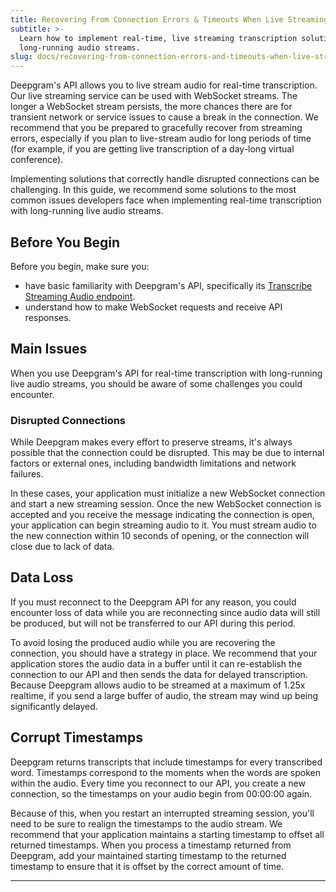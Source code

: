 ```yaml
---
title: Recovering From Connection Errors & Timeouts When Live Streaming
subtitle: >-
  Learn how to implement real-time, live streaming transcription solutions for
  long-running audio streams.
slug: docs/recovering-from-connection-errors-and-timeouts-when-live-streaming-audio
---
```



Deepgram's API allows you to live stream audio for real-time transcription. Our live streaming service can be used with WebSocket streams. The longer a WebSocket stream persists, the more chances there are for transient network or service issues to cause a break in the connection. We recommend that you be prepared to gracefully recover from streaming errors, especially if you plan to live-stream audio for long periods of time (for example, if you are getting live transcription of a day-long virtual conference).

Implementing solutions that correctly handle disrupted connections can be challenging. In this guide, we recommend some solutions to the most common issues developers face when implementing real-time transcription with long-running live audio streams.

## Before You Begin

Before you begin, make sure you:

* have basic familiarity with Deepgram's API, specifically its [Transcribe Streaming Audio endpoint](/reference/streaming).
* understand how to make WebSocket requests and receive API responses.

## Main Issues

When you use Deepgram's API for real-time transcription with long-running live audio streams, you should be aware of some challenges you could encounter.

### Disrupted Connections

While Deepgram makes every effort to preserve streams, it's always possible that the connection could be disrupted. This may be due to internal factors or external ones, including bandwidth limitations and network failures.

In these cases, your application must initialize a new WebSocket connection and start a new streaming session. Once the new WebSocket connection is accepted and you receive the message indicating the connection is open, your application can begin streaming audio to it. You must stream audio to the new connection within 10 seconds of opening, or the connection will close due to lack of data.

## Data Loss

If you must reconnect to the Deepgram API for any reason, you could encounter loss of data while you are reconnecting since audio data will still be produced, but will not be transferred to our API during this period.

To avoid losing the produced audio while you are recovering the connection, you should have a strategy in place. We recommend that your application stores the audio data in a buffer until it can re-establish the connection to our API and then sends the data for delayed transcription. Because Deepgram allows audio to be streamed at a maximum of 1.25x realtime, if you send a large buffer of audio, the stream may wind up being significantly delayed.

## Corrupt Timestamps

Deepgram returns transcripts that include timestamps for every transcribed word. Timestamps correspond to the moments when the words are spoken within the audio. Every time you reconnect to our API, you create a new connection, so the timestamps on your audio begin from 00:00:00 again.

Because of this, when you restart an interrupted streaming session, you'll need to be sure to realign the timestamps to the audio stream. We recommend that your application maintains a starting timestamp to offset all returned timestamps. When you process a timestamp returned from Deepgram, add your maintained starting timestamp to the returned timestamp to ensure that it is offset by the correct amount of time.

***
